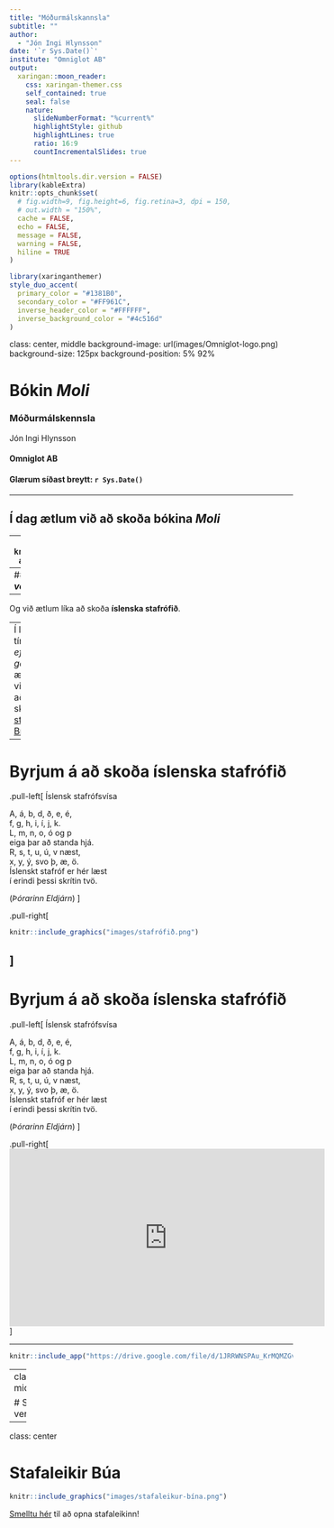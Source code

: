 ```yaml
---
title: "Móðurmálskannsla"
subtitle: ""  
author: 
  - "Jón Ingi Hlynsson"
date: '`r Sys.Date()`'
institute: "Omniglot AB"
output:
  xaringan::moon_reader:
    css: xaringan-themer.css
    self_contained: true
    seal: false
    nature:
      slideNumberFormat: "%current%"
      highlightStyle: github
      highlightLines: true
      ratio: 16:9
      countIncrementalSlides: true
---
```



```r
options(htmltools.dir.version = FALSE)
library(kableExtra)
knitr::opts_chunk$set(
  # fig.width=9, fig.height=6, fig.retina=3, dpi = 150,
  # out.width = "150%",
  cache = FALSE,
  echo = FALSE,
  message = FALSE, 
  warning = FALSE,
  hiline = TRUE
)
```

```r
library(xaringanthemer)
style_duo_accent(
  primary_color = "#1381B0",
  secondary_color = "#FF961C",
  inverse_header_color = "#FFFFFF",
  inverse_background_color = "#4c516d"
)
```

class: center, middle
background-image: url(images/Omniglot-logo.png)
background-size: 125px
background-position: 5% 92%


# Bókin *Moli*

### Móðurmálskennsla

Jón Ingi Hlynsson



#### Omniglot AB 

#### Glærum síðast breytt: `r Sys.Date()`

---


## Í dag ætlum við að skoða bókina *Moli*  

--
```r
knitr::include_graphics("images/Listin að lesa og skrifa/Moli/forsíða.png")
```

--
### Við ætlum líka að skoða *nýja **verkefnabók***

--
Og við ætlum líka að skoða **íslenska stafrófið**.  

--
Í lok tímans, *ef tími gefst*, ætlum við svo að skoða [stafaleik Bínu](https://vefir.mms.is/bina/)

---

# Byrjum á að skoða íslenska stafrófið

.pull-left[
Íslensk stafrófsvísa

A, á, b, d, ð, e, é,  
f, g, h, i, í, j, k.  
L, m, n, o, ó og p  
eiga þar að standa hjá.  
R, s, t, u, ú, v næst,  
x, y, ý, svo þ, æ, ö.  
Íslenskt stafróf er hér læst  
í erindi þessi skrítin tvö.  


(*Þórarinn Eldjárn*)
]

.pull-right[
```r
knitr::include_graphics("images/stafrófið.png")
```

]
---

# Byrjum á að skoða íslenska stafrófið

.pull-left[
Íslensk stafrófsvísa

A, á, b, d, ð, e, é,  
f, g, h, i, í, j, k.  
L, m, n, o, ó og p  
eiga þar að standa hjá.  
R, s, t, u, ú, v næst,  
x, y, ý, svo þ, æ, ö.  
Íslenskt stafróf er hér læst  
í erindi þessi skrítin tvö.  


(*Þórarinn Eldjárn*)
]

.pull-right[
<iframe width="560" height="315" src="https://www.youtube.com/embed/lYiqc0cqrnM?start=10" title="YouTube video player" frameborder="0" allow="accelerometer; autoplay; clipboard-write; encrypted-media; gyroscope; picture-in-picture" allowfullscreen></iframe>
]


---


```r
knitr::include_app("https://drive.google.com/file/d/1JRRWNSPAu_KrMQMZGvABeZGZci2y_iVu/preview", height = 600)
```


---
class: center, middle


# Skoðum nú verkefnabókina!



---
class: center


# Stafaleikir Búa

```r
knitr::include_graphics("images/stafaleikur-bína.png")
```

[Smelltu hér](https://vefir.mms.is/bina/) til að opna stafaleikinn!